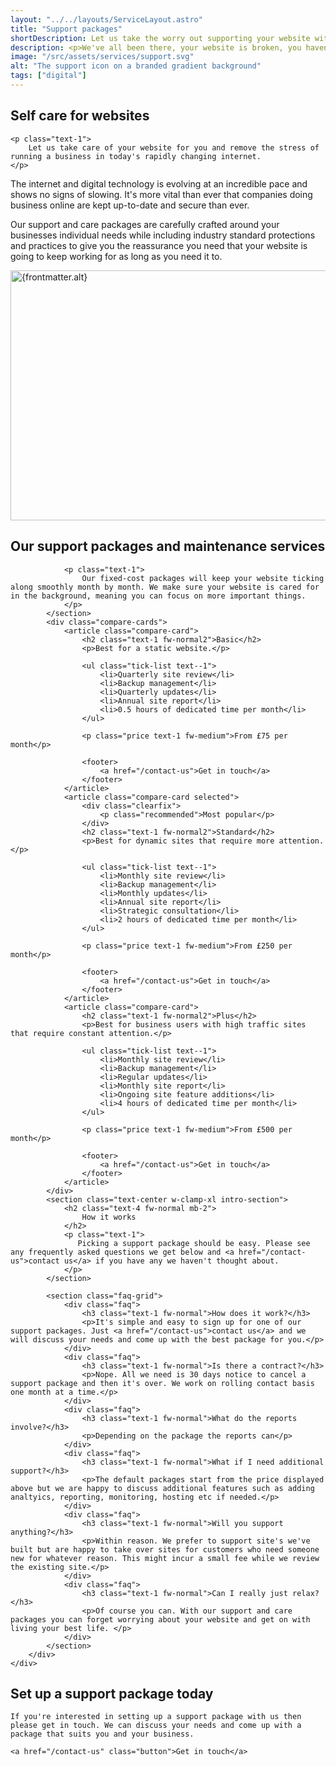 ```yaml
---
layout: "../../layouts/ServiceLayout.astro"
title: "Support packages"
shortDescription: Let us take the worry out supporting your website with our bespoke support packages.
description: <p>We've all been there, your website is broken, you haven't touched anything but suddenly it's gone. It's scary and unsettling and in the very futuristic sounding 2024 you shouldn't have to put up with that. </p><p>Taking our company core value of "being useful" we want to take the worry out of your website for you with custom support packages tailored to fit your needs.</p>
image: "/src/assets/services/support.svg"
alt: "The support icon on a branded gradient background"
tags: ["digital"]
---
```



<section class="strip text-center w-clamp-xl intro-section">
    <h2 class="text-5 fw-normal mb-2">
        Self care for websites
    </h2>

    <p class="text-1">
        Let us take care of your website for you and remove the stress of running a business in today's rapidly changing internet.
    </p>
</section>
<Strip theme="MID">
    <div class="wrapper">
        <div class="strip-inner">
            <div class="grid">
                <div class="contents">
                    <p class="text-1 fw-medium">The internet and digital technology is evolving at an incredible pace and shows no signs of slowing. It's more vital than ever that companies doing business online are kept up-to-date and secure than ever.</p>
                    <p class="text-0">Our support and care packages are carefully crafted around your businesses individual needs while including industry standard protections and practices to give you the reassurance you need that your website is going to keep working for as long as you need it to.</p>
                </div>
                <div class="image">
                    <div class="card-fancy-image">
                        <Image src={frontmatter.image} alt={frontmatter.alt} loading="lazy" width="800" height="400" class="card-image" />
                    </div>	
                </div>
            </div>
        </div>
    </div>
</Strip>
<Strip theme="DARK">
    <div class="wrapper">
        <div class="strip-inner">
            <section class="text-center w-clamp-xl intro-section">
                <h2 class="text-4 fw-normal mb-2">
                    Our support packages and maintenance services
                </h2>

                <p class="text-1">
                    Our fixed-cost packages will keep your website ticking along smoothly month by month. We make sure your website is cared for in the background, meaning you can focus on more important things.
                </p>
            </section>
            <div class="compare-cards">
                <article class="compare-card">
                    <h2 class="text-1 fw-normal2">Basic</h2>
                    <p>Best for a static website.</p>

                    <ul class="tick-list text--1">
                        <li>Quarterly site review</li>
                        <li>Backup management</li>
                        <li>Quarterly updates</li>
                        <li>Annual site report</li>
                        <li>0.5 hours of dedicated time per month</li>
                    </ul>

                    <p class="price text-1 fw-medium">From £75 per month</p>

                    <footer>
                        <a href="/contact-us">Get in touch</a>
                    </footer>
                </article>
                <article class="compare-card selected">
                    <div class="clearfix">
                        <p class="recommended">Most popular</p>
                    </div>
                    <h2 class="text-1 fw-normal2">Standard</h2>
                    <p>Best for dynamic sites that require more attention.</p>

                    <ul class="tick-list text--1">
                        <li>Monthly site review</li>
                        <li>Backup management</li>
                        <li>Monthly updates</li>
                        <li>Annual site report</li>
                        <li>Strategic consultation</li>
                        <li>2 hours of dedicated time per month</li>
                    </ul>

                    <p class="price text-1 fw-medium">From £250 per month</p>

                    <footer>
                        <a href="/contact-us">Get in touch</a>
                    </footer>
                </article>
                <article class="compare-card">
                    <h2 class="text-1 fw-normal2">Plus</h2>
                    <p>Best for business users with high traffic sites that require constant attention.</p>

                    <ul class="tick-list text--1">
                        <li>Monthly site review</li>
                        <li>Backup management</li>
                        <li>Regular updates</li>
                        <li>Monthly site report</li>
                        <li>Ongoing site feature additions</li>
                        <li>4 hours of dedicated time per month</li>
                    </ul>

                    <p class="price text-1 fw-medium">From £500 per month</p>

                    <footer>
                        <a href="/contact-us">Get in touch</a>
                    </footer>
                </article>
            </div>
            <section class="text-center w-clamp-xl intro-section">
                <h2 class="text-4 fw-normal mb-2">
                    How it works
                </h2>
                <p class="text-1">
                   Picking a support package should be easy. Please see any frequently asked questions we get below and <a href="/contact-us">contact us</a> if you have any we haven't thought about. 
                </p>
            </section>

            <section class="faq-grid">
                <div class="faq">
                    <h3 class="text-1 fw-normal">How does it work?</h3>
                    <p>It's simple and easy to sign up for one of our support packages. Just <a href="/contact-us">contact us</a> and we will discuss your needs and come up with the best package for you.</p>
                </div>
                <div class="faq">
                    <h3 class="text-1 fw-normal">Is there a contract?</h3>
                    <p>Nope. All we need is 30 days notice to cancel a support package and then it's over. We work on rolling contact basis one month at a time.</p>
                </div>
                <div class="faq">
                    <h3 class="text-1 fw-normal">What do the reports involve?</h3>
                    <p>Depending on the package the reports can</p>
                </div>
                <div class="faq">
                    <h3 class="text-1 fw-normal">What if I need additional support?</h3>
                    <p>The default packages start from the price displayed above but we are happy to discuss additional features such as adding analtyics, reporting, monitoring, hosting etc if needed.</p>
                </div>
                <div class="faq">
                    <h3 class="text-1 fw-normal">Will you support anything?</h3>
                    <p>Within reason. We prefer to support site's we've built but are happy to take over sites for customers who need someone new for whatever reason. This might incur a small fee while we review the existing site.</p>
                </div>
                <div class="faq">
                    <h3 class="text-1 fw-normal">Can I really just relax?</h3>
                    <p>Of course you can. With our support and care packages you can forget worrying about your website and get on with living your best life. </p>
                </div>
            </section>
        </div>
    </div>
</Strip>

<GradientContentStrip horse="EATING">
    <h2 class="heading">
        Set up a support package today
    </h2>

    If you're interested in setting up a support package with us then please get in touch. We can discuss your needs and come up with a package that suits you and your business.

    <a href="/contact-us" class="button">Get in touch</a>
</GradientContentStrip>